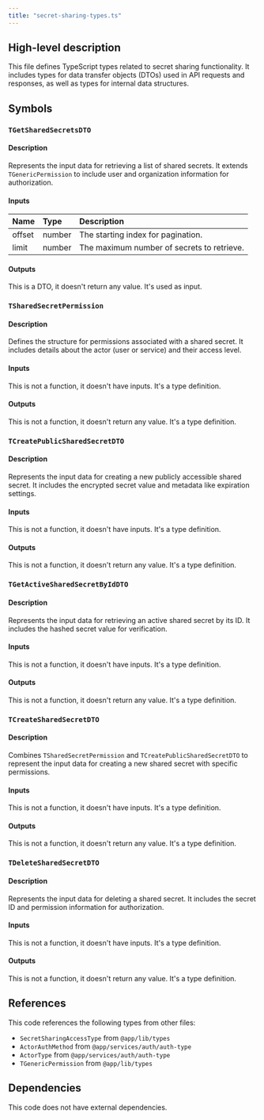 ```yaml
---
title: "secret-sharing-types.ts"
---
```


## High-level description
This file defines TypeScript types related to secret sharing functionality. It includes types for data transfer objects (DTOs) used in API requests and responses, as well as types for internal data structures. 

## Symbols

### `TGetSharedSecretsDTO`
#### Description
Represents the input data for retrieving a list of shared secrets. It extends `TGenericPermission` to include user and organization information for authorization.

#### Inputs
| Name | Type | Description |
|:-----|:-----|:------------|
| offset | number | The starting index for pagination. |
| limit | number | The maximum number of secrets to retrieve. |

#### Outputs
This is a DTO, it doesn't return any value. It's used as input.


### `TSharedSecretPermission`
#### Description
Defines the structure for permissions associated with a shared secret. It includes details about the actor (user or service) and their access level.

#### Inputs
This is not a function, it doesn't have inputs. It's a type definition.

#### Outputs
This is not a function, it doesn't return any value. It's a type definition.


### `TCreatePublicSharedSecretDTO`
#### Description
Represents the input data for creating a new publicly accessible shared secret. It includes the encrypted secret value and metadata like expiration settings.

#### Inputs
This is not a function, it doesn't have inputs. It's a type definition.

#### Outputs
This is not a function, it doesn't return any value. It's a type definition.


### `TGetActiveSharedSecretByIdDTO`
#### Description
Represents the input data for retrieving an active shared secret by its ID. It includes the hashed secret value for verification.

#### Inputs
This is not a function, it doesn't have inputs. It's a type definition.

#### Outputs
This is not a function, it doesn't return any value. It's a type definition.


### `TCreateSharedSecretDTO`
#### Description
Combines `TSharedSecretPermission` and `TCreatePublicSharedSecretDTO` to represent the input data for creating a new shared secret with specific permissions.

#### Inputs
This is not a function, it doesn't have inputs. It's a type definition.

#### Outputs
This is not a function, it doesn't return any value. It's a type definition.


### `TDeleteSharedSecretDTO`
#### Description
Represents the input data for deleting a shared secret. It includes the secret ID and permission information for authorization.

#### Inputs
This is not a function, it doesn't have inputs. It's a type definition.

#### Outputs
This is not a function, it doesn't return any value. It's a type definition.


## References
This code references the following types from other files:

* `SecretSharingAccessType` from `@app/lib/types`
* `ActorAuthMethod` from `@app/services/auth/auth-type`
* `ActorType` from `@app/services/auth/auth-type`
* `TGenericPermission` from `@app/lib/types`

## Dependencies
This code does not have external dependencies. 
